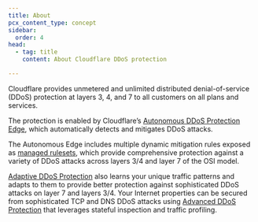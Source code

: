 ```yaml
---
title: About
pcx_content_type: concept
sidebar:
  order: 4
head:
  - tag: title
    content: About Cloudflare DDoS protection

---
```



Cloudflare provides unmetered and unlimited <GlossaryTooltip term="distributed denial-of-service (DDoS) attack" link="https://www.cloudflare.com/learning/ddos/what-is-a-ddos-attack/">distributed denial-of-service (DDoS)</GlossaryTooltip> protection at layers 3, 4, and 7 to all customers on all plans and services.

The protection is enabled by Cloudflare’s [Autonomous DDoS Protection Edge](/ddos-protection/about/components/#autonomous-edge), which automatically detects and mitigates DDoS attacks.

The Autonomous Edge includes multiple dynamic mitigation rules exposed as [managed rulesets](/ddos-protection/managed-rulesets/), which provide comprehensive protection against a variety of DDoS attacks across layers 3/4 and layer 7 of the OSI model.

[Adaptive DDoS Protection](/ddos-protection/managed-rulesets/adaptive-protection/) also learns your unique traffic patterns and adapts to them to provide better protection against sophisticated DDoS attacks on layer 7 and layers 3/4. Your Internet properties can be secured from sophisticated TCP and DNS DDoS attacks using [Advanced DDoS Protection](/ddos-protection/advanced-ddos-systems/overview/) that leverages stateful inspection and traffic profiling.